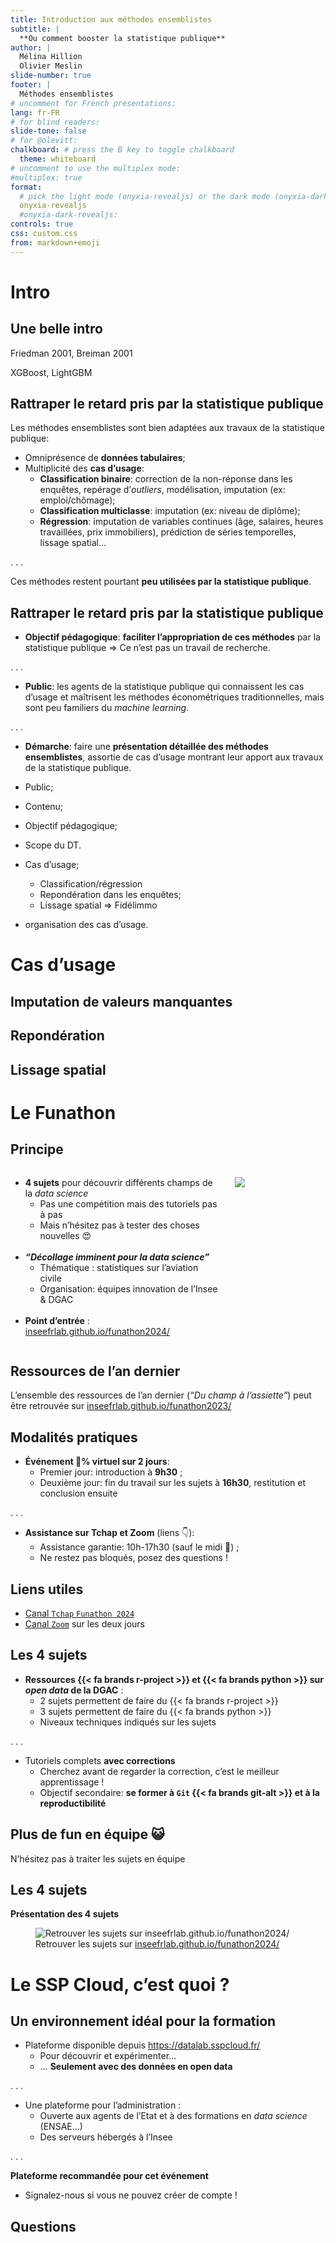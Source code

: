 ```yaml
---
title: Introduction aux méthodes ensemblistes
subtitle: |
  **Ou comment booster la statistique publique**
author: |
  Mélina Hillion
  Olivier Meslin
slide-number: true
footer: |
  Méthodes ensemblistes
# uncomment for French presentations:
lang: fr-FR
# for blind readers:
slide-tone: false
# for @olevitt:
chalkboard: # press the B key to toggle chalkboard
  theme: whiteboard
# uncomment to use the multiplex mode:
#multiplex: true
format:
  # pick the light mode (onyxia-revealjs) or the dark mode (onyxia-dark-revealjs)
  onyxia-revealjs
  #onyxia-dark-revealjs:
controls: true
css: custom.css
from: markdown+emoji
---
```


# Intro

## Une belle intro {.smaller}


Friedman 2001, Breiman 2001

XGBoost, LightGBM

## Rattraper le retard pris par la statistique publique

Les méthodes ensemblistes sont bien adaptées aux travaux de la statistique publique:

- Omniprésence de __[données tabulaires]{.blue2}__;
- Multiplicité des __[cas d'usage]{.blue2}__:
    - __[Classification binaire]{.orange}__: correction de la non-réponse dans les enquêtes, repérage d'_outliers_, modélisation, imputation (ex: emploi/chômage); 
    - __[Classification multiclasse]{.orange}__: imputation (ex: niveau de diplôme);
    - __[Régression]{.orange}__: imputation de variables continues (âge, salaires, heures travaillées, prix immobiliers), prédiction de séries temporelles, lissage spatial...

. . .

Ces méthodes restent pourtant __[peu utilisées par la statistique publique]{.blue2}__.

## Rattraper le retard pris par la statistique publique

- __[Objectif pédagogique]{.orange}__: __[faciliter l'appropriation de ces méthodes]{.blue2}__ par la statistique publique $\Rightarrow$ Ce n'est pas un travail de recherche.

. . .

- __[Public]{.orange}__: les agents de la statistique publique qui connaissent les cas d'usage et maîtrisent les méthodes économétriques traditionnelles, mais sont peu familiers du _machine learning_.

. . .

- __[Démarche]{.orange}__: faire une __[présentation détaillée des méthodes ensemblistes]{.blue2}__, assortie de cas d'usage montrant leur apport aux travaux de la statistique publique.



- Public;
- Contenu;
- Objectif pédagogique;

- Scope du DT.

- Cas d'usage;
    - Classification/régression
    - Repondération dans les enquêtes;
    - Lissage spatial => Fidélimmo

- organisation des cas d'usage.



# Cas d'usage

## Imputation de valeurs manquantes {.smaller}



## Repondération {.smaller}



## Lissage spatial {.smaller}





# Le Funathon

## Principe {.smaller}

:::: {.columns}

::: {.column width="70%"}

::: {.incremental}

- __[4 sujets]{.blue2}__ pour découvrir différents champs de la _data science_
    + Pas une compétition mais des [tutoriels pas à pas]{.orange}
    + Mais n'hésitez pas à tester des choses nouvelles 😍 <br><br>
- [**_"Décollage imminent pour la data science"_**]{.blue2}
    + Thématique : statistiques sur l'aviation civile
    + Organisation: équipes innovation de l'Insee & DGAC <br><br>
- __Point d'entrée__ : [inseefrlab.github.io/funathon2024/](https://inseefrlab.github.io/funathon2024/)

:::

:::

::: {.column width="30%"}

![](https://inseefrlab.github.io/funathon2024/img/best_image_funathon.png)

:::

::::

::: {.callout-note collapse="true"}
## Ressources de l'an dernier

L'ensemble des ressources de l'an dernier (_"Du champ à l'assiette"_) peut être retrouvée sur [inseefrlab.github.io/funathon2023/](https://inseefrlab.github.io/funathon2023/)

:::

## Modalités pratiques {.smaller}

- __[Événement 💯% virtuel sur 2 jours]{.blue2}__:
    + [Premier jour]{.orange}: introduction à __9h30__ ;
    + [Deuxième jour]{.orange}: fin du travail sur les sujets à __16h30__, restitution et conclusion ensuite 

. . .


- __[Assistance sur Tchap et Zoom]{.blue2}__ (liens 👇️):
    + Assistance garantie: 10h-17h30 (sauf le midi 🍔) ;
    + Ne restez pas bloqués, [posez des questions !]{.orange}


::: {.callout-note}
## Liens utiles

- [Canal `Tchap` `Funathon 2024`](https://matrix.to/#/#funathon2024:agent.finances.tchap.gouv.fr)
- [Canal `Zoom`](https://insee-fr.zoom.us/j/94735555913?pwd=dEtLQjg2Y1QrRzl3ei95dkRyOEVXdz09) sur les deux jours
:::

## Les 4 sujets {.smaller}

- __[Ressources {{< fa brands r-project >}} et {{< fa brands python >}} sur *open data* de la DGAC]{.blue2}__ :
  + [2 sujets]{.orange} permettent de faire du {{< fa brands r-project >}}
  + [3 sujets]{.orange} permettent de faire du {{< fa brands python >}}
  + Niveaux techniques indiqués sur les sujets

. . .

- Tutoriels complets __[avec corrections]{.blue2}__
  + Cherchez avant de regarder la correction, c'est le meilleur apprentissage !
  + Objectif secondaire: __[se former à `Git` {{< fa brands git-alt >}} et à la reproductibilité]{.blue2}__


::: {.callout-note}
## Plus de fun en équipe 😺

N'hésitez pas à traiter les sujets en équipe
:::

## Les 4 sujets

__Présentation des 4 sujets__

![Retrouver les sujets sur [inseefrlab.github.io/funathon2024/](https://inseefrlab.github.io/funathon2024/)](img/sujets_funathon2024.png)


# Le SSP Cloud, c'est quoi ?


## Un environnement idéal pour la formation {.smaller}

- Plateforme disponible depuis <https://datalab.sspcloud.fr/>
    + Pour découvrir et expérimenter... 
    + ... **Seulement avec des données en open data**

. . .

- Une plateforme pour l'administration :
    + Ouverte aux agents de l'Etat et à des formations en _data science_ (ENSAE...)
    + Des serveurs hébergés à l'Insee

. . .

::: {.callout-important}

__Plateforme recommandée pour cet événement__

- Signalez-nous si vous ne pouvez créer de compte !

:::


## Questions
